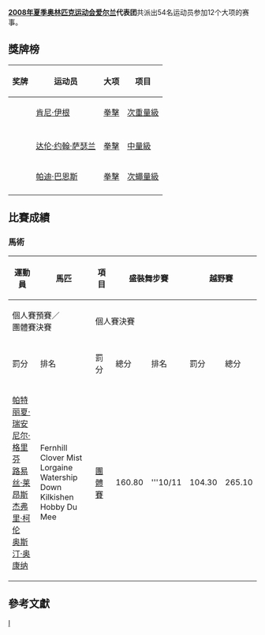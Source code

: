 {{Infobox Country Olympics
|NOC=IRL
|games=2008年夏季
|competitors=54
|sports=12
|flagbearer=[[Ciara_Peelo|Ciara Peelo]]<ref>{{cite web|url=http://www.irishtimes.com/newspaper/sport/2008/0808/1218142761983.html|title="Peelo flying high as Irish flagbearer"|date=2008-08-08|accessdate=2008-08-21|publisher=''The Irish Times''|archive-date=2012-03-24|archive-url=https://web.archive.org/web/20120324073956/http://www.irishtimes.com/newspaper/sport/2008/0808/1218142761983.html|dead-url=no}}</ref><ref>{{cite web|url=http://www.independent.ie/breaking-news/sport/ciara-peelo-to-carry-irish-flag-in-beijing-tomorrow-1448905.html|title="Ciara Peelo to carry Irish flag in Beijing tomorrow"|date=2008-08-07|accessdate=2008-08-21|publisher=''Irish Independent''|archive-date=2012-10-12|archive-url=https://web.archive.org/web/20121012012612/http://www.independent.ie/breaking-news/sport/ciara-peelo-to-carry-irish-flag-in-beijing-tomorrow-1448905.html|dead-url=no}}</ref>
|gold=
|silver=1
|bronze=2
|total=3
|rank=62
}}

'''[[2008年夏季奥林匹克运动会|2008年夏季奥林匹克运动会]][[爱尔兰|爱尔兰]]代表团'''共派出54名运动员参加12个大项的赛事。

== 獎牌榜 ==
{| class="wikitable sortable" style="font-size:88%"
|-
! 奖牌
! 运动员
! 大项
! 项目
|-
| {{silver medal}} || [[肯尼·伊根|肯尼·伊根]] || [[2008年夏季奧林匹克運動會拳擊比賽|拳擊]] || [[2008年夏季奧林匹克運動會拳擊次重量級比賽|次重量級]]
|-

|-
| {{bronze medal}} || [[达伦·约翰·萨瑟兰|达伦·约翰·萨瑟兰]] || [[2008年夏季奧林匹克運動會拳擊比賽|拳擊]] || [[2008年夏季奧林匹克運動會拳擊中量級比賽|中量級]]
|-
| {{bronze medal}} || [[帕迪·巴恩斯|帕迪·巴恩斯]] || [[2008年夏季奧林匹克運動會拳擊比賽|拳擊]] || [[2008年夏季奧林匹克運動會拳擊次蠅量級比賽|次蠅量級]]
|-
|}

== 比賽成績 ==
=== <!-- 注释出：[[File:Equestrian_2008.gif|30px]] --> 馬術 ===
{{main|2008年夏季奧林匹克運動會馬術比賽}}
{|class=wikitable style="font-size:85%"
|-
!rowspan="3"|運動員
!rowspan="3"|馬匹
!rowspan="3"|項目
!colspan="2" rowspan="2"|盛裝舞步賽
!colspan="3" rowspan="2"|越野賽
!colspan="4"|場地障礙賽
!rowspan="3"|決賽總排名
|-
!colspan="2"|個人賽預賽／<br/>團體賽決賽
!colspan="2"|個人賽決賽
|-
!罰分
!排名
!罰分
!總分
!排名
!罰分
!總分
!罰分
!總分
|-
|[[帕特丽夏·瑞安|帕特丽夏·瑞安]]<br />[[尼尔·格里芬|尼尔·格里芬]]<br />[[路易丝·莱昂斯|路易丝·莱昂斯]]<br />[[杰弗里·柯伦|杰弗里·柯伦]]<br />[[奥斯汀·奥康纳|奥斯汀·奥康纳]]
|Fernhill Clover Mist<br />Lorgaine<br />Watership Down<br /> Kilkishen<br />Hobby Du Mee
|[[2008年夏季奧林匹克運動會馬術比賽－團體三項賽|團體賽]]
|align=center|160.80
|align=center|'''10/11
|align=center|104.30
|align=center|265.10
|align=center|'''8/11
|align=center|11.00
|align=center|276.10
|colspan="2" bgcolor="wheat"|
|align=center|'''8/11
|}

== 參考文獻 ==
{{reflist}}

{{NOCin2008SummerOlympics}}

[[Category:2008年夏季奧林匹克運動會代表團|I]]
